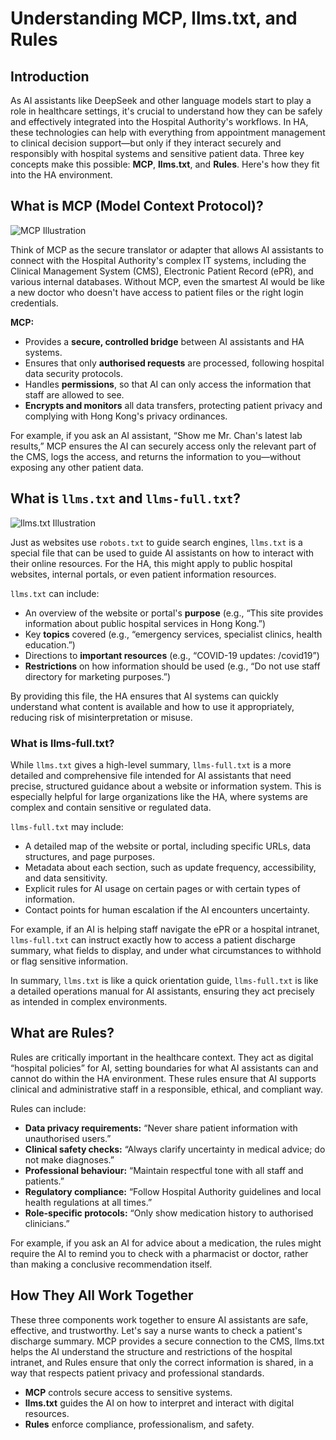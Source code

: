 # Understanding MCP, llms.txt, and Rules

## Introduction

As AI assistants like DeepSeek and other language models start to play a role in healthcare settings, it's crucial to understand how they can be safely and effectively integrated into the Hospital Authority's workflows. In HA, these technologies can help with everything from appointment management to clinical decision support—but only if they interact securely and responsibly with hospital systems and sensitive patient data. Three key concepts make this possible: **MCP**, **llms.txt**, and **Rules**. Here's how they fit into the HA environment.

## What is MCP (Model Context Protocol)?

<div className="flex justify-center p-4">
	<img src="/mcp-illustration.webp" alt="MCP Illustration" className="max-w-3/4" />
</div>

Think of MCP as the secure translator or adapter that allows AI assistants to connect with the Hospital Authority's complex IT systems, including the Clinical Management System (CMS), Electronic Patient Record (ePR), and various internal databases. Without MCP, even the smartest AI would be like a new doctor who doesn't have access to patient files or the right login credentials.

**MCP:**

- Provides a **secure, controlled bridge** between AI assistants and HA systems.
- Ensures that only **authorised requests** are processed, following hospital data security protocols.
- Handles **permissions**, so that AI can only access the information that staff are allowed to see.
- **Encrypts and monitors** all data transfers, protecting patient privacy and complying with Hong Kong's privacy ordinances.

For example, if you ask an AI assistant, “Show me Mr. Chan's latest lab results,” MCP ensures the AI can securely access only the relevant part of the CMS, logs the access, and returns the information to you—without exposing any other patient data.

## What is `llms.txt` and `llms-full.txt`?

<div className="flex justify-center p-4">
	<img src="/llms-txt.png" alt="llms.txt Illustration" className="max-w-3/4" />
</div>

Just as websites use `robots.txt` to guide search engines, `llms.txt` is a special file that can be used to guide AI assistants on how to interact with their online resources. For the HA, this might apply to public hospital websites, internal portals, or even patient information resources.

`llms.txt` can include:

- An overview of the website or portal's **purpose** (e.g., “This site provides information about public hospital services in Hong Kong.”)
- Key **topics** covered (e.g., “emergency services, specialist clinics, health education.”)
- Directions to **important resources** (e.g., “COVID-19 updates: /covid19”)
- **Restrictions** on how information should be used (e.g., “Do not use staff directory for marketing purposes.”)

By providing this file, the HA ensures that AI systems can quickly understand what content is available and how to use it appropriately, reducing risk of misinterpretation or misuse.

### What is llms-full.txt?

While `llms.txt` gives a high-level summary, `llms-full.txt` is a more detailed and comprehensive file intended for AI assistants that need precise, structured guidance about a website or information system. This is especially helpful for large organizations like the HA, where systems are complex and contain sensitive or regulated data.

`llms-full.txt` may include:

- A detailed map of the website or portal, including specific URLs, data structures, and page purposes.
- Metadata about each section, such as update frequency, accessibility, and data sensitivity.
- Explicit rules for AI usage on certain pages or with certain types of information.
- Contact points for human escalation if the AI encounters uncertainty.

For example, if an AI is helping staff navigate the ePR or a hospital intranet, `llms-full.txt` can instruct exactly how to access a patient discharge summary, what fields to display, and under what circumstances to withhold or flag sensitive information.

In summary, `llms.txt` is like a quick orientation guide, `llms-full.txt` is like a detailed operations manual for AI assistants, ensuring they act precisely as intended in complex environments.

## What are Rules?

Rules are critically important in the healthcare context. They act as digital “hospital policies” for AI, setting boundaries for what AI assistants can and cannot do within the HA environment. These rules ensure that AI supports clinical and administrative staff in a responsible, ethical, and compliant way.

Rules can include:
- **Data privacy requirements:** “Never share patient information with unauthorised users.”
- **Clinical safety checks:** “Always clarify uncertainty in medical advice; do not make diagnoses.”
- **Professional behaviour:** “Maintain respectful tone with all staff and patients.”
- **Regulatory compliance:** “Follow Hospital Authority guidelines and local health regulations at all times.”
- **Role-specific protocols:** “Only show medication history to authorised clinicians.”

For example, if you ask an AI for advice about a medication, the rules might require the AI to remind you to check with a pharmacist or doctor, rather than making a conclusive recommendation itself.

## How They All Work Together

These three components work together to ensure AI assistants are safe, effective, and trustworthy. Let's say a nurse wants to check a patient's discharge summary. MCP provides a secure connection to the CMS, llms.txt helps the AI understand the structure and restrictions of the hospital intranet, and Rules ensure that only the correct information is shared, in a way that respects patient privacy and professional standards.

- **MCP** controls secure access to sensitive systems.
- **llms.txt** guides the AI on how to interpret and interact with digital resources.
- **Rules** enforce compliance, professionalism, and safety.
